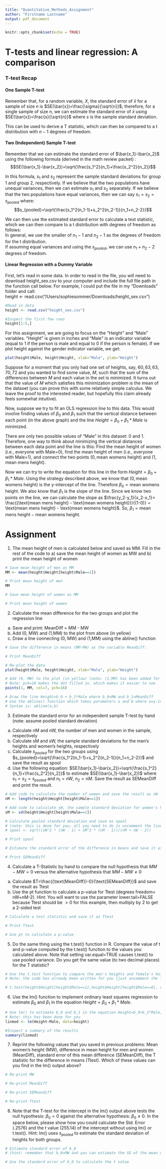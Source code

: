 ```yaml
---
title: "Quantitative_Methods_Assignment"
author: "Firstname Lastname"
output: pdf_document
---
```


```r
knitr::opts_chunk$set(echo = TRUE)
```

# T-tests and linear regression: A comparison 

### T-test Recap  
#### One Sample T-test  
Remember that, for a random variable, $X$, the standard error of $\bar{x}$ for a sample of size $n$ is $SE(\bar{x})=\frac{\sigma}{\sqrt{n}}$; therefore, for a single sample of size $n$, we can estimate the standard error of $\bar{x}$ using $SE(\bar{x})=\frac{s}{\sqrt{n}}$ where $s$ is the sample standard deviation.  

This can be used to derive a T statistic, which can then be compared to a t distribution with $n-1$ degrees of freedom.

#### Two (Independent) Sample T-test
Remember that we can estimate the standard error of $\bar{x_1}-\bar{x_2}$ using the following formula (derived in the math review packet) :  
$$SE(\bar{x_1}-\bar{x_2})=\sqrt{\frac{s_1^2}{n_1}+\frac{s_2^2}{n_2}}$$    
   
In this formula, $s_1$ and $s_2$ represent the sample standard deviations for group 1 and group 2, respectively. 
If we believe that the two populations have unequal variances, then we can estimate $s_1$ and $s_2$ separately. 
If we believe that the two populations have equal variances, then we can say $s_1=s_2=s_{pooled}$ where: 
$$s_{pooled}=\sqrt{\frac{s_1^2(n_1-1)+s_2^2(n_2-1)}{n_1+n_2-2}}$$      
   
We can then use the estimated standard error to calculate a test statistic, which we can then compare to a t distribution with degrees of freedom as follows:     
In general, we use the smaller of $n_1-1$ and $n_2-1$ as the degrees of freedom for the t distribution.   
If assuming equal variances and using the $s_{pooled}$, we can use $n_1+n_2-2$ degrees of freedom.   

#### Linear Regression with a Dummy Variable  
First, let's read in some data. In order to read in the file, you will need to download height_sex.csv to your computer and include the full file path in the function call below. For example, I could put the file in my "Downloads" folder and call:  
height <- read.csv("/Users/sophiesommer/Downloads/height_sex.csv") 

```r
#Read in data
height <- read.csv("height_sex.csv")

#Inspect the first few rows  
height[1:5,]
```
   
For this assignment, we are going to focus on the "Height" and "Male" variables. "Height" is given in inches and "Male" is an indicator variable (equal to 1 if the person is male and equal to 0 if the person is female). If we plot height against the gender indicator variable, we get:  
```r
plot(height$Male, height$Height, xlab="Male", ylab="Height")
```
    
Suppose for a moment that you only had one set of heights, say, ${60, 63, 63, 70, 72}$ and you wanted to find some value, $M$, such that the sum of the differences between $M$ and each value in the set is minimized. It turns out that the value of $M$ which satisfies this minimization problem is the mean of the dataset (you can prove this with some relatively simple calculus. We leave the proof to the interested reader, but hopefully this claim already feels somewhat intuitive).  

Now, suppose we try to fit an OLS regression line to this data. This would involve finding values of $\beta_0$ and $\beta_1$ such that the vertical distance between each point (in the above graph) and the line $Height=\beta_0+\beta_1*Male$ is minimized. 

There are only two possible values of "Male" in this dataset: 0 and 1. Therefore, one way to think about minimizing the vertical distances between each data point and the line is this: Find the mean height of women (i.e., everyone with Male=0), find the mean height of men (i.e., everyone with Male=1), and connect the two points $(0,\text{mean womens height} )$ and $(1,\text{mean mens height} )$.   

Now we can try to write the equation for this line in the form $Height=\beta_0+\beta_1*Male$. Using the strategy described above, we know that $(0,\text{mean womens height})$ is the y-intercept of the line. Therefore $\beta_0 = \text{mean womens height}$. We also know that $\beta_1$ is the slope of the line. Since we know two points on the line, we can calculate the slope as $\frac{y_2-y_1}{x_2-x_1}= \frac{(\text{mean mens height} - \text{mean womens height})}{(1-0)} = \text{mean mens height} - \text{mean womens height}$. So, $\beta_1 = \text{mean mens height} - \text{mean womens height}$.   

# Assignment  

1. The mean height of men is calculated below and saved as MM. Fill in the rest of the code to a) save the mean height of women as MW and b) print the mean height of women  
```r
# Save mean height of men as MM
MM <- mean(height$Height[height$Male==1])

# Print mean height of men  
MM

# Save mean height of women as MM

# Print mean height of women  

```
  
2. Calculate the mean difference for the two groups and plot the regression line     
  a) Save and print: MeanDiff = MM - MW   
  b) Add (0, MW) and (1,MM) to the plot from above (in yellow)   
  c) Draw a line connecting (0, MW) and (1,MM) using the abline() function  
```r
# Save the difference in means (MM-MW) as the variable MeanDiff: 

# Print MeanDiff  

# Re-plot the data
plot(height$Male, height$Height, xlab="Male", ylab="Height")

# Add (0, MW) to the plot (in yellow) (note: (1,MM) has been added for you)  
# Note: pch=16 makes the dot filled in, which makes it easier to see  
points(1, MM, col=7, pch=16)

# Draw the line Height=b_0 + b_1*Male where b_0=MW and b_1=MeanDiff  
# Use the abline() function which takes parameters a and b where a=y-intercept and b=slope  
# Syntax is: abline(a,b)  

```
    
3. Estimate the standard error for an independent sample T-test by hand (note: assume pooled standard deviation)  
  a) Calculate nM and nW, the number of men and women in the sample, respectively  
  b) Calculate sM and sW, the sample standard deviations for the men's heights and women's heights, respectively   
  c) Calculate $s_{pooled}$ for the two groups using $s_{pooled}=\sqrt{\frac{s_1^2(n_1-1)+s_2^2(n_2-1)}{n_1+n_2-2}}$ and save the result as spool   
  d) Use the following equation: $SE(\bar{x_1}-\bar{x_2})=\sqrt{\frac{s_1^2}{n_1}+\frac{s_2^2}{n_2}}$ to estimate $SE(\bar{x_1}-\bar{x_2})$ where $s_1=s_2=s_{pooled}$ and $n_1=nW$, $n_2=nM$. Save the result as SEMeanDiff and print the result.    
  

```r
# Add code to calculate the number of women and save the result as nW
nM <- length(height$Height[height$Male==1])

# Add code to calculate sW, the sample standard deviation for women's heights  
sM <- sd(height$Height[height$Male==1])  

# Calculate pooled standard deviation and save as spool 
# (note: this is done for you; all you need to do is uncomment the line below)
# spool <- sqrt((sW^2 * (nW - 1) + sM^2 * (nM - 1))/(nM + nW - 2))

# Print spool  

# Estimate the standard error of the difference in means and save it as SEMeanDiff   

# Print SEMeanDiff   

```
     
4. Calculate a T-Statistic by hand to compare the null hypothesis that $MM-MW=0$ versus the alternative hypothesis that $MM-MW\ne0$
  a) Calculate $T=\frac{(\text{MeanDiff})-0}{\text{SEMeanDiff}}$ and save the result as Ttest  
  b) Use the pt function to calculate a p-value for Ttest (degrees freedom= nW+nM-2). Hint: You will want to use the parameter lower.tail=FALSE because Ttest should be $>0$ for this example, then multiply by 2 to get a 2-sided test  


```r
# Calculate a test statistic and save it as Ttest  

# Print Ttest  

# Use pt to calculate a p-value 

```
   
5. Do the same thing using the t.test() function in R. Compare the value of t and p-value computed by the t.test() function to the values you calculated above. Note that setting var.equal=TRUE causes t.test() to use pooled variance. Do you get the same value (to two decimal places) for the T statistic?           
```r
# Use the t.test function to compare the men's heights and female's heights  
# Note: the code has already been written for you (just uncomment the line below to run it)

# t.test(height$Height[height$Male==1],height$Height[height$Male==0], var.equal = TRUE)
```
  
6. Use the lm() function to implement ordinary least squares regression to estimate $\beta_0$ and $\beta_1$ in the equation $Height=\beta_0+\beta_1*Male$.   
```r
# Use lm() to estimate b_0 and b_1 in the equation Height=b_0+b_1*Male; save the result as linmod    
# Note: this has been done for you
linmod <- lm(Height~Male, data=height)

#Inspect a summary of the results 
summary(linmod)
```
   
7. Reprint the following values that you saved in previous problems: Mean women's height (MW), difference in mean height for men and women (MeanDiff), standard error of this mean difference (SEMeanDiff), the T statistic for the difference in means (Ttest). Which of these values can you find in the lm() output above?  
```r
# Re-print MW

# Re-print MeanDiff

# Re-print SEMeandiff

# Re-print Ttest

```
  
8. Note that the T-test for the intercept in the lm() output above tests the null hypothesis: $\beta_0=0$ against the alternative hypothesis: $\beta_0\ne 0$. In the space below, please show how you could calculate the Std. Error (.2576) and the t value (255.14) of the intercept without using lm() or t.test(). Hint: lm() uses $s_{pooled}$ to estimate the standard deviation of heights for both groups.   
  
```r
# Estimate standard error of b_0 
# (hint: remember that b_0=MW and you can estimate the SE of the mean using the central limit theorem)

# Use the standard error of b_0 to calculate the t value

```
  

  



